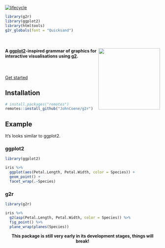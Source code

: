 [![lifecycle](https://img.shields.io/badge/lifecycle-experimental-orange.svg)](https://www.tidyverse.org/lifecycle/#experimental)

```r
library(g2r)
library(ggplot2)
library(htmltools)
g2r_globals(font = "Quicksand")
```

<br/>

<div class="row">

<div class="jumbotron">
<img src="logo.png" height="200px" align="right"/>
<h4>A <a href="https://ggplot2.tidyverse.org/" class="link" target="_blank">ggplot2</a>-inspired grammar of graphics for interactive visualisations using <a href="https://antv.alipay.com/zh-cn/g2/3.x/" class="link" target="_blank">g2</a>.</h4>
<p>
<br/>
<br/>
<a class="btn btn-primary btn-lg" href="articles/get-started.html" role="button">Get started</a>
</p>
</div>

</div>

## Installation

``` r
# install.packages("remotes")
remotes::install_github("JohnCoene/g2r")
```

## Example

It's looks similar to ggplot2.

<div class="row">
<div class="col-md-6">

### ggplot2

```r
library(ggplot2)

iris %>%
  ggplot(aes(Petal.Length, Petal.Width, color = Species)) +
  geom_point() +
  facet_wrap(.~Species)
```

</div>
<div class="col-md-6">

### g2r

```r
library(g2r)

iris %>%
  g2(asp(Petal.Length, Petal.Width, color = Species)) %>% 
  fig_point() %>%
  plane_wrap(planes(Species))
```
</div>
</div>

<div class="alert alert-warning" role="alert" style="text-align:center;">
<b>This package is still very early in its development stages, things will break!</b>
</div>